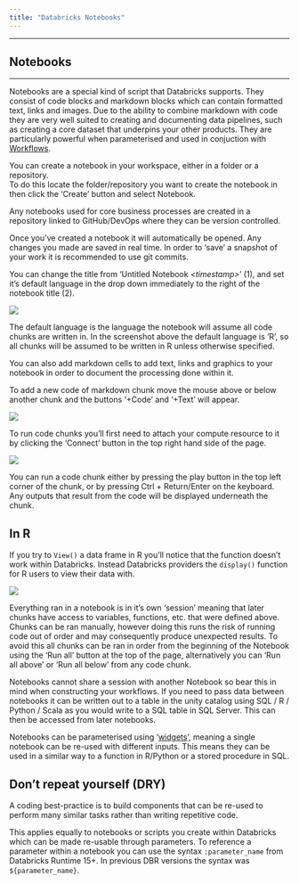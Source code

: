 ```yaml
---
title: "Databricks Notebooks"
---
```


------------------------------------------------------------------------

## Notebooks

------------------------------------------------------------------------

Notebooks are a special kind of script that Databricks supports. They consist of code blocks and markdown blocks which can contain formatted text, links and images. Due to the ability to combine markdown with code they are very well suited to creating and documenting data pipelines, such as creating a core dataset that underpins your other products. They are particularly powerful when parameterised and used in conjuction with [Workflows](ADA/Databricks_workflows.qmd).

You can create a notebook in your workspace, either in a folder or a repository.\
To do this locate the folder/repository you want to create the notebook in then click the 'Create' button and select Notebook.

::: callout-tip
Any notebooks used for core business processes are created in a repository linked to GitHub/DevOps where they can be version controlled.
:::

Once you've created a notebook it will automatically be opened. Any changes you made are saved in real time. In order to 'save' a snapshot of your work it is recommended to use git commits.

You can change the title from 'Untitled Notebook *\<timestamp\>*' (1), and set it's default language in the drop down immediately to the right of the notebook title (2).

![](/images/ada-notebook.png)

The default language is the language the notebook will assume all code chunks are written in. In the screenshot above the default language is 'R', so all chunks will be assumed to be written in R unless otherwise specified.

You can also add markdown cells to add text, links and graphics to your notebook in order to document the processing done within it.

To add a new code of markdown chunk move the mouse above or below another chunk and the buttons '+Code' and '+Text' will appear.

![](/images/ada-notebook-add-chunk.png)

To run code chunks you'll first need to attach your compute resource to it by clicking the 'Connect' button in the top right hand side of the page.

![](/images/ada-notebook-attach.png)

You can run a code chunk either by pressing the play button in the top left corner of the chunk, or by pressing Ctrl + Return/Enter on the keyboard. Any outputs that result from the code will be displayed underneath the chunk.

::: callout-tip
## In R

If you try to `View()` a data frame in R you'll notice that the function doesn't work within Databricks. Instead Databricks providers the `display()` function for R users to view their data with.
:::

![](/images/ada-notebook-chunk-output.png)

Everything ran in a notebook is in it's own 'session' meaning that later chunks have access to variables, functions, etc. that were defined above. Chunks can be ran manually, however doing this runs the risk of running code out of order and may consequently produce unexpected results. To avoid this all chunks can be ran in order from the beginning of the Notebook using the 'Run all' button at the top of the page, alternatively you can 'Run all above' or 'Run all below' from any code chunk.

Notebooks cannot share a session with another Notebook so bear this in mind when constructing your workflows. If you need to pass data between notebooks it can be written out to a table in the unity catalog using SQL / R / Python / Scala as you would write to a SQL table in SQL Server. This can then be accessed from later notebooks.

Notebooks can be parameterised using '[widgets](https://docs.Databricks.com/en/notebooks/widgets.html)', meaning a single notebook can be re-used with different inputs. This means they can be used in a similar way to a function in R/Python or a stored procedure in SQL.

::: callout-note
## Don't repeat yourself (DRY)

A coding best-practice is to build components that can be re-used to perform many similar tasks rather than writing repetitive code.

This applies equally to notebooks or scripts you create within Databricks which can be made re-usable through parameters. To reference a parameter within a notebook you can use the syntax `:parameter_name` from Databricks Runtime 15+. In previous DBR versions the syntax was `${parameter_name}`.
:::
